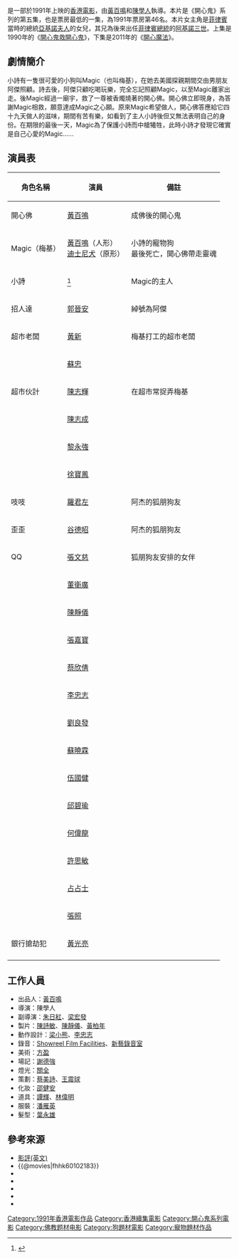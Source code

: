 {{Infobox Film
| name               = 開心鬼上錯身
| original_name      = ''{{lang|en|Happy Ghost V}}''
| image              = 
| caption            = 開心鬼上錯身
| director           = [[黃百鳴|黃百鳴]]、[[陳學人|陳學人]]
| producer           = [[高志森|高志森]]
| producer_2         = [[陳詩敏|陳詩敏]]、[[陳靜儀|陳靜儀]]、[[黃柏年|黃柏年]]
| writer             = [[黃百鳴|黃百鳴]]
| starring           = [[黃百鳴|黃百鳴]]、[[姬絲阿奎諾|姬絲阿奎諾]]、[[郭晉安|郭晉安]]、[[迪士尼犬|迪士尼犬]]、[[黃光亮|黃光亮]]
| music              = [[鍾定一|鍾定一]]
| movie_music        = 
| cinematography     = [[黃寶文|黃寶文]]、[[李嘉高|李嘉高]]、[[葉伯英|葉伯英]]
| editing            = [[陳祺合|陳祺合]]、[[高志森|高志森]]
| production_company = [[東方電影_(香港)|東方電影出品有限公司]]
| distributor        = [[金公主娛樂有限公司(香港)|金公主娛樂有限公司(香港)]]
| released           = {{HKG-1959}}：{{film date|1991|8|8}}
| runtime            = 90分鐘
| country            = {{英屬香港電影}}
| language           = 粵語
| awards             = 
| budget             = 
| gross              = HK$7,506,113.00
| amg_id             = 
| imdb_id            = tt0102183
| preceded_by        = [[開心鬼救開心鬼|開心鬼救開心鬼]]
| followed_by        = [[開心魔法|開心魔法]]
}}

{{engname|《開心鬼上錯身》|''Happy Ghost V''}}是一部於1991年上映的[[香港電影|香港電影]]，由[[黃百鳴|黃百鳴]]和[[陳學人|陳學人]]執導。本片是《開心鬼》系列的第五集，也是票房最低的一集，為1991年票房第46名。本片女主角{{le|姬絲阿奎諾|Kris Aquino}}是[[菲律賓|菲律賓]]當時的總統[[柯拉蓉·艾奎諾|亞基諾夫人]]的女兒，其兄為後來出任[[菲律賓|菲律賓]][[總統|總統]]的[[艾奎諾三世|阿基諾三世]]。上集是1990年的《[[開心鬼救開心鬼|開心鬼救開心鬼]]》，下集是2011年的《[[開心魔法|開心魔法]]》。

==劇情簡介==
小詩有一隻很可愛的小狗叫Magic（也叫梅基），在她去美國探親期間交由男朋友阿傑照顧。詩去後，阿傑只顧吃喝玩樂，完全忘記照顧Magic，以至Magic離家出走。後Magic經過一廟宇，救了一尊被香燭燒著的開心佛。開心佛立即現身，為答謝Magic相救，願意達成Magic之心願。原來Magic希望做人，開心佛答應給它四十九天做人的滋味，期間有苦有樂，如看到了主人小詩後但又無法表明自己的身份。在期限的最後一天，Magic為了保護小詩而中槍犧牲，此時小詩才發現它確實是自己心愛的Magic......

== 演員表==
{| class="wikitable" 
|- 
! 角色名稱 || 演員 || 備註
|-
| 開心佛  || [[黃百鳴|黃百鳴]] || 成佛後的開心鬼
|-
| Magic（梅基） || [[黃百鳴|黃百鳴]]（人形）<br/>[[迪士尼犬|迪士尼犬]]（原形） || 小詩的寵物狗<br>最後死亡，開心佛帶走靈魂
|-
| 小詩 || {{link-en|姬絲阿奎諾|Kris Aquino}}<ref>{{cite news |language = 中 |author =  |url = https://star.setn.com/news/933952 |title = 《開心鬼》女主角身份大有來頭！竟是菲律賓總統女兒 |date = 2021-05-04 |accessdate =  |archive-date = 2021-12-24 |archive-url = https://web.archive.org/web/20211224063652/https://star.setn.com/news/933952 |dead-url = no }}</ref>|| Magic的主人
|-  
| 招人達 || [[郭晉安|郭晉安]] || 綽號為阿傑
|-
| 超市老闆 || [[黃新_(演員)|黃新]]|| 梅基打工的超市老闆
|-
| || [[蘇忠|蘇忠]]||
|-
| 超市伙計 || [[陳志輝_（演員）|陳志輝]]|| 在超市常捉弄梅基
|-
| || [[陳志成|陳志成]]|| 
|-
| || [[黎永強|黎永強]]|| 
|-
| || [[徐寶鳳|徐寶鳳]]|| 
|-
| 吱吱 || [[羅君左|羅君左]]|| 阿杰的狐朋狗友
|-
| 歪歪 || [[谷德昭|谷德昭]] || 阿杰的狐朋狗友
|-
| QQ || [[張文慈|張文慈]] || 狐朋狗友安排的女伴
|-
| || [[董衛廣|董衛廣]]|| 
|-
| || [[陳靜儀|陳靜儀]] ||
|-
| || [[張嘉寶|張嘉寶]] ||
|-
| || [[蔡欣倩|蔡欣倩]] ||
|-
| || [[李忠志|李忠志]] ||
|-
|  || [[劉良發|劉良發]] ||
|-
|  || [[蘇曉霖|蘇曉霖]] ||
|-
|  || [[伍國健|伍國健]] ||
|-
|  || [[邱碧瑜|邱碧瑜]] ||
|-
|  || [[何偉龍|何偉龍]] ||
|-
|  || [[許思敏|許思敏]] ||
|-
| || [[占占士|占占士]] ||
|-
| || [[張照|張照]] ||
|-
| 銀行搶劫犯 || [[黃光亮|黃光亮]] ||
|-
|}

==工作人員== 	 	  	 
*出品人：[[黃百鳴|黃百鳴]]
*導演：陳學人
*副導演：[[朱日紅|朱日紅]]、[[梁宏發|梁宏發]]
*製片：[[陳詩敏|陳詩敏]]、[[陳靜儀|陳靜儀]]、[[黃柏年|黃柏年]]
*動作設計：[[梁小熊|梁小熊]]、[[李忠志|李忠志]]
*錄音：[[Showreel_Film_Facilities|Showreel Film Facilities]]、[[新藝錄音室|新藝錄音室]]
*美術：[[方盈|方盈]]
*場記：[[謝德強|謝德強]]
*燈光：[[關全|關全]]
*策劃：[[蔡美詩|蔡美詩]]、[[王震球|王震球]]
*化妝：[[邵健安|邵健安]]
*道具：[[譚輝|譚輝]]、[[林偉明|林偉明]] 
*服裝：[[潘雁英|潘雁英]]
*髮型：[[葉永雄|葉永雄]]

==參考來源==
*[http://www.brns.com/pages4/comed109.html 影評(英文)] {{Wayback|url=http://www.brns.com/pages4/comed109.html |date=20200819025808 }}
*{{@movies|fhhk60102183}}
*{{douban|1759975}}
*{{Mtime|30435}}
*{{rotten-tomatoes|happy_ghost_5}}
*{{hkmdb title|7440}}
*{{imdb title|0102183}}

{{開心鬼系列}}
{{DEFAULTSORT:Happy Ghost V}}
[[Category:1991年香港電影作品|Category:1991年香港電影作品]]
[[Category:香港續集電影|Category:香港續集電影]]
[[Category:開心鬼系列電影|Category:開心鬼系列電影]]
[[Category:佛教题材电影|Category:佛教题材电影]]
[[Category:狗題材電影|Category:狗題材電影]]
[[Category:寵物題材作品|Category:寵物題材作品]]